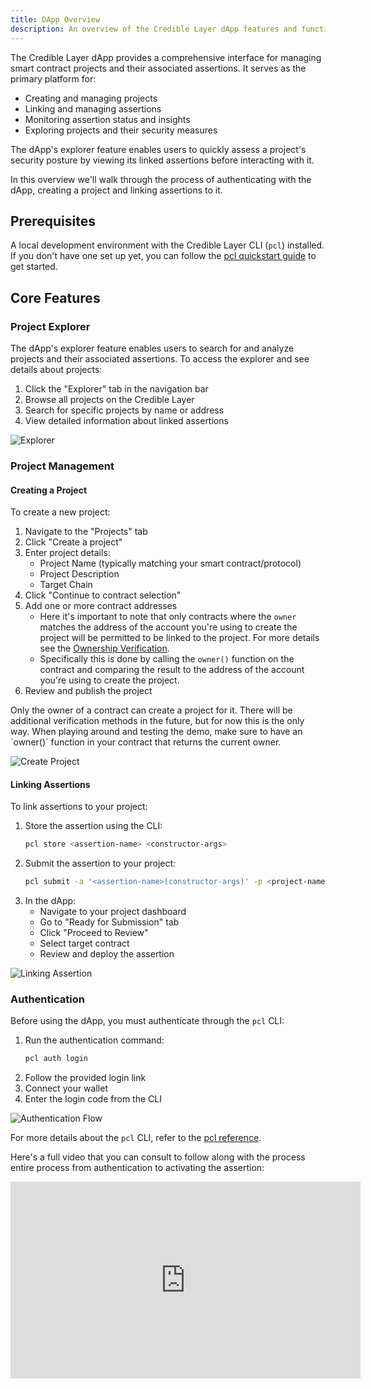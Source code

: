 ```yaml
---
title: DApp Overview
description: An overview of the Credible Layer dApp features and functionality
---
```


The Credible Layer dApp provides a comprehensive interface for managing smart contract projects and their associated assertions. It serves as the primary platform for:
- Creating and managing projects
- Linking and managing assertions
- Monitoring assertion status and insights
- Exploring projects and their security measures

The dApp's explorer feature enables users to quickly assess a project's security posture by viewing its linked assertions before interacting with it.

In this overview we'll walk through the process of authenticating with the dApp, creating a project and linking assertions to it.

## Prerequisites

A local development environment with the Credible Layer CLI (`pcl`) installed. If you don't have one set up yet, you can follow the [pcl quickstart guide](/credible/pcl-quickstart) to get started.

## Core Features

### Project Explorer
The dApp's explorer feature enables users to search for and analyze projects and their associated assertions. To access the explorer and see details about projects:
1. Click the "Explorer" tab in the navigation bar
2. Browse all projects on the Credible Layer
3. Search for specific projects by name or address
4. View detailed information about linked assertions

![Explorer](/images/explorer_screenshot_dapp.png)

### Project Management

#### Creating a Project
To create a new project:
1. Navigate to the "Projects" tab
2. Click "Create a project"
3. Enter project details:
   - Project Name (typically matching your smart contract/protocol)
   - Project Description
   - Target Chain
4. Click "Continue to contract selection"
5. Add one or more contract addresses
    - Here it's important to note that only contracts where the `owner` matches the address of the account you're using to create the project will be permitted to be linked to the project. For more details see the [Ownership Verification](/credible/ownership-verification).
    - Specifically this is done by calling the `owner()` function on the contract and comparing the result to the address of the account you're using to create the project.
6. Review and publish the project

<Note>
    Only the owner of a contract can create a project for it. There will be additional verification methods in the future, but for now this is the only way.
    When playing around and testing the demo, make sure to have an `owner()` function in your contract that returns the current owner.
</Note>

![Create Project](/images/create_project_dapp.gif)

#### Linking Assertions
To link assertions to your project:
1. Store the assertion using the CLI:
   ```bash
   pcl store <assertion-name> <constructor-args>
   ```
2. Submit the assertion to your project:
   ```bash
   pcl submit -a '<assertion-name>(constructor-args)' -p <project-name>
   ```
3. In the dApp:
   - Navigate to your project dashboard
   - Go to "Ready for Submission" tab
   - Click "Proceed to Review"
   - Select target contract
   - Review and deploy the assertion

![Linking Assertion](/images/linking_assertion_dapp.gif)

### Authentication
Before using the dApp, you must authenticate through the `pcl` CLI:
1. Run the authentication command:
   ```bash
   pcl auth login
   ```
2. Follow the provided login link
3. Connect your wallet
4. Enter the login code from the CLI

![Authentication Flow](/images/authenticate_dapp.gif)

For more details about the `pcl` CLI, refer to the [pcl reference](/credible/pcl-reference-guide).

Here's a full video that you can consult to follow along with the process entire process from authentication to activating the assertion:

<iframe width="560" height="315" src="https://www.youtube.com/embed/MrDVLp5UDZ0?si=tdgQEJ3Tkps2LwJA" title="YouTube video player" frameborder="0" allow="accelerometer; autoplay; clipboard-write; encrypted-media; gyroscope; picture-in-picture; web-share" referrerpolicy="strict-origin-when-cross-origin" allowfullscreen></iframe>
